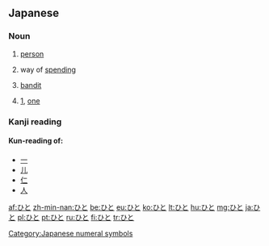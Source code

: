 ==Japanese==

===Noun===
{{ja-noun}}

# {{ja-def|人}} [[person]]
# {{ja-def|費途}} way of [[spending]]
# {{ja-def|匪徒}} [[bandit]]
# {{ja-def|一}} [[1]], [[one]]

===Kanji reading===
{{ja-kanji reading|rom=hito}}

====Kun-reading of:====
* [[一]]
* [[儿]]
* [[仁]]
* [[人]]

[[Category:Japanese numeral symbols]]

[[af:ひと]]
[[zh-min-nan:ひと]]
[[be:ひと]]
[[eu:ひと]]
[[ko:ひと]]
[[lt:ひと]]
[[hu:ひと]]
[[mg:ひと]]
[[ja:ひと]]
[[pl:ひと]]
[[pt:ひと]]
[[ru:ひと]]
[[fi:ひと]]
[[tr:ひと]]